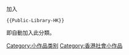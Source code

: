 {{Hiddencat}}
加入<pre>{{Public-Library-HK}}</pre>即自動加入此分類。
[[Category:小作品类别|Category:小作品类别]]
[[Category:香港社會小作品|Category:香港社會小作品]]
